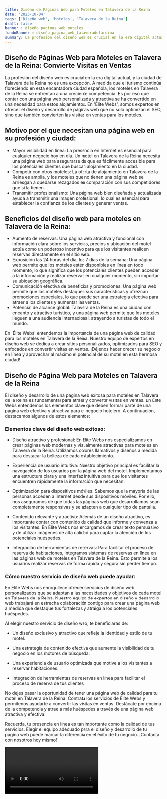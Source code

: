 ```yaml
---
title: Diseño de Páginas Web para Moteles en Talavera de la Reina
date: '2023-10-04'
tags: ['Diseño web', 'Moteles', 'Talavera de la Reina']
draft: false
banner : diseño_paginas_web_moteles
fondoBanner : diseño_pagina_web_talaveradelareina
summary: La profesión del diseño web es crucial en la era digital actual, y la ciudad de Talavera de la Reina no es una excepción. A medida que el turismo continúa floreciendo en esta encantadora ciudad española, los moteles en Talavera de la Reina se enfrentan a una creciente competencia. Es por eso que contar con una página web personalizada y atractiva se ha convertido en una necesidad para estos alojamientos. En 'Élite Webs', somos expertos en ofrecer el diseño y desarrollo de páginas web que no solo optimizan el SEO, sino que también convierten las visitas en ventas para los moteles.
---
```


## Diseño de Páginas Web para Moteles en Talavera de la Reina: Convierte Visitas en Ventas

La profesión del diseño web es crucial en la era digital actual, y la ciudad de Talavera de la Reina no es una excepción. A medida que el turismo continúa floreciendo en esta encantadora ciudad española, los moteles en Talavera de la Reina se enfrentan a una creciente competencia. Es por eso que contar con una página web personalizada y atractiva se ha convertido en una necesidad para estos alojamientos. En 'Élite Webs', somos expertos en ofrecer el diseño y desarrollo de páginas web que no solo optimizan el SEO, sino que también convierten las visitas en ventas para los moteles.

## Motivo por el que necesitan una página web en su profesión y ciudad:

- Mayor visibilidad en línea: La presencia en Internet es esencial para cualquier negocio hoy en día. Un motel en Talavera de la Reina necesita una página web para asegurarse de que es fácilmente accesible para los potenciales clientes que buscan alojamiento en la ciudad.
- Competir con otros moteles: La oferta de alojamiento en Talavera de la Reina es amplia, y los moteles que no tienen una página web se arriesgan a quedarse rezagados en comparación con sus competidores que sí la tienen.
- Transmitir profesionalismo: Una página web bien diseñada y actualizada ayuda a transmitir una imagen profesional, lo cual es esencial para establecer la confianza de los clientes y generar ventas.

## Beneficios del diseño web para moteles en Talavera de la Reina:

- Aumento de reservas: Una página web atractiva y funcional con información clara sobre los servicios, precios y ubicación del motel actúa como un poderoso incentivo para que los visitantes realicen reservas directamente en el sitio web.
- Exposición las 24 horas del día, los 7 días de la semana: Una página web permite que los moteles estén disponibles en línea en todo momento, lo que significa que los potenciales clientes pueden acceder a la información y realizar reservas en cualquier momento, sin importar su ubicación geográfica.
- Comunicación efectiva de beneficios y promociones: Una página web permite que los moteles destaquen sus características y ofrezcan promociones especiales, lo que puede ser una estrategia efectiva para atraer a los clientes y aumentar las ventas.
- Potencial de alcance global: Talavera de la Reina es una ciudad con encanto y atractivo turístico, y una página web permite que los moteles lleguen a una audiencia internacional, atrayendo a turistas de todo el mundo.

En 'Élite Webs' entendemos la importancia de una página web de calidad para los moteles en Talavera de la Reina. Nuestro equipo de expertos en diseño web se dedica a crear sitios personalizados, optimizados para SEO y enfocados en convertir visitas en ventas. ¡Déjenos hacer crecer su negocio en línea y aprovechar al máximo el potencial de su motel en esta hermosa ciudad!

<GifSeo />

<Cta />

## Diseño de Página Web para Moteles en Talavera de la Reina

El diseño y desarrollo de una página web exitosa para moteles en Talavera de la Reina es fundamental para atraer y convertir visitas en ventas. En Élite Webs entendemos los elementos clave que deben formar parte de una página web efectiva y atractiva para el negocio hotelero. A continuación, destacamos algunos de estos elementos:

### Elementos clave del diseño web exitoso:

- Diseño atractivo y profesional: En Élite Webs nos especializamos en crear páginas web modernas y visualmente atractivas para moteles en Talavera de la Reina. Utilizamos colores llamativos y diseños a medida para destacar la belleza de cada establecimiento.

- Experiencia de usuario intuitiva: Nuestro objetivo principal es facilitar la navegación de los usuarios por la página web del motel. Implementamos una estructura clara y una interfaz intuitiva para que los visitantes encuentren rápidamente la información que necesitan.

- Optimización para dispositivos móviles: Sabemos que la mayoría de las personas acceden a internet desde sus dispositivos móviles. Por ello, nos aseguramos de que todas las páginas web que desarrollamos sean completamente responsivas y se adapten a cualquier tipo de pantalla.

- Contenido relevante y atractivo: Además de un diseño atractivo, es importante contar con contenido de calidad que informe y convenza a los visitantes. En Élite Webs nos encargamos de crear texto persuasivo y de utilizar imágenes de alta calidad para captar la atención de los potenciales huéspedes.

- Integración de herramientas de reservas: Para facilitar el proceso de reserva de habitaciones, integramos sistemas de reservas en línea en las páginas web de moteles en Talavera de la Reina. Esto permite a los usuarios realizar reservas de forma rápida y segura sin perder tiempo.

### Cómo nuestro servicio de diseño web puede ayudar:

En Élite Webs nos enorgullece ofrecer servicios de diseño web personalizados que se adaptan a las necesidades y objetivos de cada motel en Talavera de la Reina. Nuestro equipo de expertos en diseño y desarrollo web trabajará en estrecha colaboración contigo para crear una página web a medida que destaque tus fortalezas y atraiga a los potenciales huéspedes.

Al elegir nuestro servicio de diseño web, te beneficiarás de:

- Un diseño exclusivo y atractivo que refleje la identidad y estilo de tu motel.

- Una estrategia de contenido efectiva que aumente la visibilidad de tu negocio en los motores de búsqueda.

- Una experiencia de usuario optimizada que motive a los visitantes a reservar habitaciones.

- Integración de herramientas de reservas en línea para facilitar el proceso de reserva de tus clientes.

No dejes pasar la oportunidad de tener una página web de calidad para tu motel en Talavera de la Reina. Contrata los servicios de Élite Webs y permítenos ayudarte a convertir las visitas en ventas. Destácate por encima de la competencia y atrae a más huéspedes a través de una página web atractiva y efectiva.

Recuerda, tu presencia en línea es tan importante como la calidad de tus servicios. Elegir el equipo adecuado para el diseño y desarrollo de tu página web puede marcar la diferencia en el éxito de tu negocio. ¡Contacta con nosotros hoy mismo!

<Video />

<CtaBot job='Moteles' city='Talavera de la Reina'/>

<Gmaps query='Talavera de la Reina+españa+maps' />
